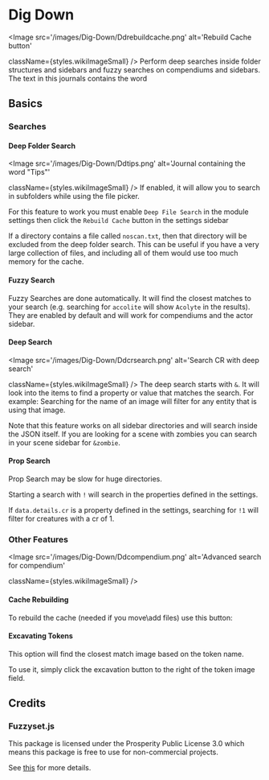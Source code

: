 
# Dig Down

<ModuleInfo/>

<Image
  src='/images/Dig-Down/Ddrebuildcache.png'
  alt='Rebuild Cache button'
  
  
  className={styles.wikiImageSmall}
/>
Perform deep searches inside folder structures and sidebars and fuzzy searches on
compendiums and sidebars. The text in this journals contains the word

## Basics

### Searches

#### Deep Folder Search

<Image
  src='/images/Dig-Down/Ddtips.png'
  alt='Journal containing the word "Tips"'
  
  
  className={styles.wikiImageSmall}
/>
If enabled, it will allow you to search in subfolders while using the file picker.

For this feature to work you must enable `Deep File Search` in the
module settings then click the `Rebuild Cache` button in the settings
sidebar

If a directory contains a file called `noscan.txt`, then that directory will be excluded from the deep folder search.  This can be useful if you have a very large collection of files, and including all of them would use too much memory for the cache.

#### Fuzzy Search

Fuzzy Searches are done automatically. It will find the closest matches
to your search (e.g. searching for `accolite` will show `Acolyte` in the
results). They are enabled by default and will work for compendiums and
the actor sidebar.

#### Deep Search

<Image
  src='/images/Dig-Down/Ddcrsearch.png'
  alt='Search CR with deep search'
  
  
  className={styles.wikiImageSmall}
/>
The deep search starts with `&`. It will look into the items to find a property or
value that matches the search. For example: Searching for the name of an image will
filter for any entity that is using that image.

Note that this feature works on all sidebar directories and will search
inside the JSON itself. If you are looking for a scene with zombies you
can search in your scene sidebar for `&zombie`.

#### Prop Search

<Callout type='warning' emoji='⚠️'>
  Prop Search may be slow for huge directories.
</Callout>

Starting a search with `!` will search in the properties defined in the
settings.

If `data.details.cr` is a property defined in the settings, searching for
`!1` will filter for creatures with a cr of 1.

### Other Features

<Image
  src='/images/Dig-Down/Ddcompendium.png'
  alt='Advanced search for compendium'
  
  
  className={styles.wikiImageSmall}
/>

#### Cache Rebuilding

To rebuild the cache (needed if you move\\add files) use this button:

#### Excavating Tokens

This option will find the closest match image based on the token name.

To use it, simply click the excavation button to the right of the token
image field.

## Credits

### Fuzzyset.js

This package is licensed under the Prosperity Public License 3.0 which means this package is free to use for non-commercial projects.

See [this](https://github.com/Glench/fuzzyset.js) for more details.
